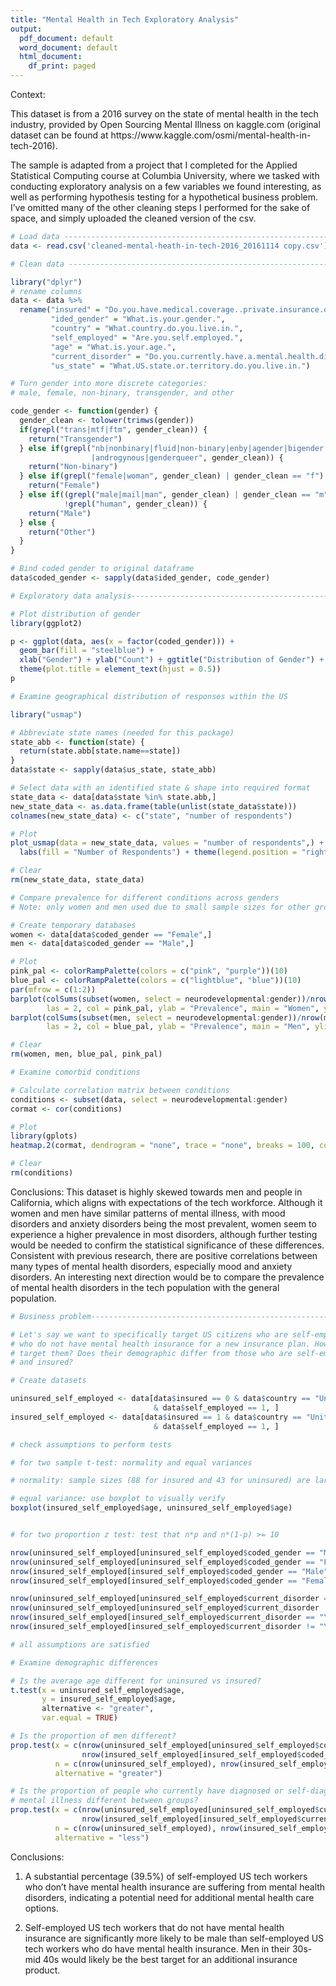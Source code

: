 ```yaml
---
title: "Mental Health in Tech Exploratory Analysis"
output:
  pdf_document: default
  word_document: default
  html_document:
    df_print: paged
---
```

Context:

This dataset is from a 2016 survey on the state of mental health in the tech industry, provided by Open Sourcing Mental Illness on kaggle.com (original dataset can be found at https://www.kaggle.com/osmi/mental-health-in-tech-2016). 

The sample is adapted from a project that I completed for the Applied Statistical Computing course at Columbia University, where we tasked with conducting exploratory analysis on a few variables we found interesting, as well as performing hypothesis testing for a hypothetical business problem. I’ve omitted many of the other cleaning steps I performed for the sake of space, and simply uploaded the cleaned version of the csv. 

```r
# Load data -------------------------------------------------------------------
data <- read.csv('cleaned-mental-heath-in-tech-2016_20161114 copy.csv')
```
```r
# Clean data ------------------------------------------------------------------

library("dplyr")
# rename columns 
data <- data %>%
  rename("insured" = "Do.you.have.medical.coverage..private.insurance.or.state.provided..which.includes.treatment.of..mental.health.issues.",
         "ided_gender" = "What.is.your.gender.",
         "country" = "What.country.do.you.live.in.",
         "self_employed" = "Are.you.self.employed.",
         "age" = "What.is.your.age.",
         "current_disorder" = "Do.you.currently.have.a.mental.health.disorder.",
         "us_state" = "What.US.state.or.territory.do.you.live.in.")
```
```r
# Turn gender into more discrete categories: 
# male, female, non-binary, transgender, and other

code_gender <- function(gender) {
  gender_clean <- tolower(trimws(gender))
  if(grepl("trans|mtf|ftm", gender_clean)) {
    return("Transgender")
  } else if(grepl("nb|nonbinary|fluid|non-binary|enby|agender|bigender|
                  |androgynous|genderqueer", gender_clean)) {
    return("Non-binary")
  } else if(grepl("female|woman", gender_clean) | gender_clean == "f") {
    return("Female")
  } else if((grepl("male|mail|man", gender_clean) | gender_clean == "m") & 
            !grepl("human", gender_clean)) {
    return("Male")
  } else {
    return("Other")
  }
}

# Bind coded gender to original dataframe
data$coded_gender <- sapply(data$ided_gender, code_gender)
```

``` r
# Exploratory data analysis----------------------------------------------------

# Plot distribution of gender
library(ggplot2)

p <- ggplot(data, aes(x = factor(coded_gender))) +
  geom_bar(fill = "steelblue") +
  xlab("Gender") + ylab("Count") + ggtitle("Distribution of Gender") +
  theme(plot.title = element_text(hjust = 0.5))
p
```
```r
# Examine geographical distribution of responses within the US

library("usmap")

# Abbreviate state names (needed for this package)
state_abb <- function(state) {
  return(state.abb[state.name==state])
}
data$state <- sapply(data$us_state, state_abb)

# Select data with an identified state & shape into required format
state_data <- data[data$state %in% state.abb,]
new_state_data <- as.data.frame(table(unlist(state_data$state)))
colnames(new_state_data) <- c("state", "number of respondents")

# Plot
plot_usmap(data = new_state_data, values = "number of respondents",) + 
  labs(fill = "Number of Respondents") + theme(legend.position = "right")

# Clear
rm(new_state_data, state_data)
```
```r
# Compare prevalence for different conditions across genders 
# Note: only women and men used due to small sample sizes for other groups

# Create temporary databases
women <- data[data$coded_gender == "Female",]
men <- data[data$coded_gender == "Male",]

# Plot
pink_pal <- colorRampPalette(colors = c("pink", "purple"))(10)
blue_pal <- colorRampPalette(colors = c("lightblue", "blue"))(10)
par(mfrow = c(1:2))
barplot(colSums(subset(women, select = neurodevelopmental:gender))/nrow(women),
        las = 2, col = pink_pal, ylab = "Prevalence", main = "Women", ylim = c(0, .45))
barplot(colSums(subset(men, select = neurodevelopmental:gender))/nrow(men),
        las = 2, col = blue_pal, ylab = "Prevalence", main = "Men", ylim = c(0, .45))

# Clear
rm(women, men, blue_pal, pink_pal)
```

```r
# Examine comorbid conditions 

# Calculate correlation matrix between conditions
conditions <- subset(data, select = neurodevelopmental:gender)
cormat <- cor(conditions)

# Plot
library(gplots)
heatmap.2(cormat, dendrogram = "none", trace = "none", breaks = 100, col = bluered, offsetRow =0, offsetCol =0, srtCol=45,  adjCol = c(1,1), margins=c(10,10) )

# Clear
rm(conditions)
```
Conclusions: This dataset is highly skewed towards men and people in California, which aligns with expectations of the tech workforce. Although it women and men have similar patterns of mental illness, with mood disorders and anxiety disorders being the most prevalent, women seem to experience a higher prevalence in most disorders, although further testing would be needed to confirm the statistical significance of these differences. Consistent with previous research, there are positive correlations between many types of mental health disorders, especially mood and anxiety disorders. An interesting next direction would be to compare the prevalence of mental health disorders in the tech population with the general population. 

```r
# Business problem---------------------------------------------------------

# Let's say we want to specifically target US citizens who are self-employed and 
# who do not have mental health insurance for a new insurance plan. How can we 
# target them? Does their demographic differ from those who are self-employed 
# and insured?

# Create datasets 

uninsured_self_employed <- data[data$insured == 0 & data$country == "United States of America"
                                & data$self_employed == 1, ]
insured_self_employed <- data[data$insured == 1 & data$country == "United States of America"
                                & data$self_employed == 1, ]
```
```r
# check assumptions to perform tests

# for two sample t-test: normality and equal variances

# normality: sample sizes (88 for insured and 43 for uninsured) are large enough that the CLT applies

# equal variance: use boxplot to visually verify
boxplot(insured_self_employed$age, uninsured_self_employed$age)


# for two proportion z test: test that n*p and n*(1-p) >= 10 

nrow(uninsured_self_employed[uninsured_self_employed$coded_gender == "Male", ])
nrow(uninsured_self_employed[uninsured_self_employed$coded_gender == "Female", ])
nrow(insured_self_employed[insured_self_employed$coded_gender == "Male", ])
nrow(insured_self_employed[insured_self_employed$coded_gender == "Female", ])

nrow(uninsured_self_employed[uninsured_self_employed$current_disorder == "Yes", ])
nrow(uninsured_self_employed[uninsured_self_employed$current_disorder != "Yes", ])
nrow(insured_self_employed[insured_self_employed$current_disorder == "Yes", ])
nrow(insured_self_employed[insured_self_employed$current_disorder != "Yes", ])

# all assumptions are satisfied
```

```r
# Examine demographic differences

# Is the average age different for uninsured vs insured?
t.test(x = uninsured_self_employed$age, 
       y = insured_self_employed$age, 
       alternative <- "greater", 
       var.equal = TRUE)

# Is the proportion of men different?
prop.test(x = c(nrow(uninsured_self_employed[uninsured_self_employed$coded_gender == "Male", ]),
                nrow(insured_self_employed[insured_self_employed$coded_gender == "Male", ])), 
          n = c(nrow(uninsured_self_employed), nrow(insured_self_employed)), 
          alternative = "greater")

# Is the proportion of people who currently have diagnosed or self-diagnosed 
# mental illness different between groups?
prop.test(x = c(nrow(uninsured_self_employed[uninsured_self_employed$current_disorder == "Yes", ]),
                nrow(insured_self_employed[insured_self_employed$current_disorder == "Yes", ])),
          n = c(nrow(uninsured_self_employed), nrow(insured_self_employed)), 
          alternative = "less")
```
Conclusions: 

1) A substantial percentage (39.5%) of self-employed US tech workers who don't have mental health insurance are suffering from mental health disorders, indicating a potential need for additional mental health care options.

2) Self-employed US tech workers that do not have mental health insurance are significantly more likely to be male than self-employed US tech workers who do have mental health insurance. Men in their 30s-mid 40s would likely be the best target for an additional insurance product.



